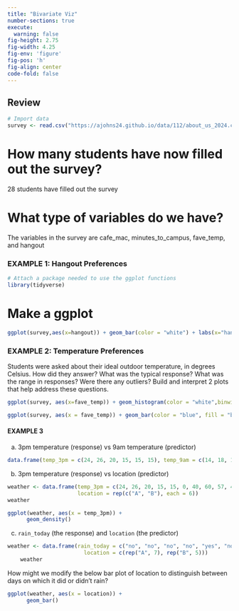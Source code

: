 ```yaml
---
title: "Bivariate Viz"
number-sections: true
execute: 
  warning: false
fig-height: 2.75
fig-width: 4.25
fig-env: 'figure'
fig-pos: 'h'
fig-align: center
code-fold: false
---
```


## Review

```r
# Import data
survey <- read.csv("https://ajohns24.github.io/data/112/about_us_2024.csv")
```
# How many students have now filled out the survey?
28 students have filled out the survey

# What type of variables do we have?
The variables in the survey are cafe_mac, minutes_to_campus, fave_temp, and hangout

### EXAMPLE 1: Hangout Preferences {-}

```r
# Attach a package needed to use the ggplot functions
library(tidyverse)
```

# Make a ggplot
```r
ggplot(survey,aes(x=hangout)) + geom_bar(color = "white") + labs(x="hangout", y = "number of students")
```

### EXAMPLE 2: Temperature Preferences {-}

Students were asked about their ideal outdoor temperature, in degrees Celsius. How did they answer? What was the typical response? What was the range in responses? Were there any outliers? Build and interpret 2 plots that help address these questions.

```r
ggplot(survey, aes(x=fave_temp)) + geom_histogram(color = "white",binwidth = 5) + labs(x="Favorite Temp", y = "Number of students")
```

```r
ggplot(survey, aes(x = fave_temp)) + geom_bar(color = "blue", fill = "blue") + labs(x = "Favorite Temperature", y = "Count")
```

#### EXAMPLE 3 {-}
  a.  3pm temperature (response) vs 9am temperature (predictor)
```r
data.frame(temp_3pm = c(24, 26, 20, 15, 15, 15), temp_9am = c(14, 18, 15, 13, 11, 11))
```
  b.  3pm temperature (response) vs location (predictor)
```r
weather <- data.frame(temp_3pm = c(24, 26, 20, 15, 15, 0, 40, 60, 57, 44, 51, 75),
                      location = rep(c("A", "B"), each = 6))
weather
```

```r
ggplot(weather, aes(x = temp_3pm)) +
      geom_density()
```

c.  `rain_today` (the response) and `location` (the predictor)
```r
weather <- data.frame(rain_today = c("no", "no", "no", "no", "yes", "no", "yes", "no", "yes", "yes", "no", "yes"),
                        location = c(rep("A", 7), rep("B", 5)))
    weather
```
How might we modify the below bar plot of location to distinguish between days on which it did or didn’t rain?
```r
ggplot(weather, aes(x = location)) +
      geom_bar()
```

